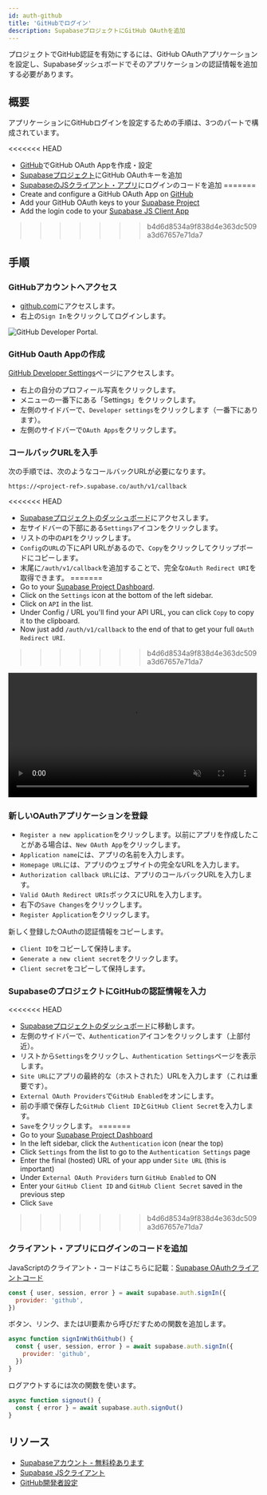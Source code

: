 ```yaml
---
id: auth-github
title: 'GitHubでログイン'
description: SupabaseプロジェクトにGitHub OAuthを追加
---
```



プロジェクトでGitHub認証を有効にするには、GitHub OAuthアプリケーションを設定し、Supabaseダッシュボードでそのアプリケーションの認証情報を追加する必要があります。

## 概要

アプリケーションにGitHubログインを設定するための手順は、3つのパートで構成されています。

<<<<<<< HEAD
- [GitHub](https://github.com)でGitHub OAuth Appを作成・設定
- [Supabaseプロジェクト](https://app.supabase.io)にGitHub OAuthキーを追加
- [SupabaseのJSクライアント・アプリ](https://github.com/supabase/supabase-js)にログインのコードを追加
=======
- Create and configure a GitHub OAuth App on [GitHub](https://github.com)
- Add your GitHub OAuth keys to your [Supabase Project](https://app.supabase.com)
- Add the login code to your [Supabase JS Client App](https://github.com/supabase/supabase-js)
>>>>>>> b4d6d8534a9f838d4e363dc509a3d67657e71da7

## 手順

### GitHubアカウントへアクセス

- [github.com](https://github.com)にアクセスします。
- 右上の`Sign In`をクリックしてログインします。

![GitHub Developer Portal.](/img/guides/auth-github/github-portal.png)

### GitHub Oauth Appの作成

[GitHub Developer Settings](https://github.com/settings/developers)ページにアクセスします。

- 右上の自分のプロフィール写真をクリックします。
- メニューの一番下にある「Settings」をクリックします。
- 左側のサイドバーで、`Developer settings`をクリックします（一番下にあります）。
- 左側のサイドバーで`OAuth Apps`をクリックします。

### コールバックURLを入手

次の手順では、次のようなコールバックURLが必要になります。

`https://<project-ref>.supabase.co/auth/v1/callback`

<<<<<<< HEAD
- [Supabaseプロジェクトのダッシュボード](https://api.supabase.io)にアクセスします。
- 左サイドバーの下部にある`Settings`アイコンをクリックします。
- リストの中の`API`をクリックします。
- `Config`の`URL`の下にAPI URLがあるので、`Copy`をクリックしてクリップボードにコピーします。
- 末尾に`/auth/v1/callback`を追加することで、完全な`OAuth Redirect URI`を取得できます。
=======
- Go to your [Supabase Project Dashboard](https://app.supabase.com).
- Click on the `Settings` icon at the bottom of the left sidebar.
- Click on `API` in the list.
- Under Config / URL you'll find your API URL, you can click `Copy` to copy it to the clipboard.
- Now just add `/auth/v1/callback` to the end of that to get your full `OAuth Redirect URI`.
>>>>>>> b4d6d8534a9f838d4e363dc509a3d67657e71da7

<video width="99%" muted playsInline controls="true">
  <source src="/docs/videos/api/api-url-and-key.mp4" type="video/mp4" muted playsInline />
</video>

### 新しいOAuthアプリケーションを登録

- `Register a new application`をクリックします。以前にアプリを作成したことがある場合は、`New OAuth App`をクリックします。
- `Application name`には、アプリの名前を入力します。
- `Homepage URL`には、アプリのウェブサイトの完全なURLを入力します。
- `Authorization callback URL`には、アプリのコールバックURLを入力します。
- `Valid OAuth Redirect URIs`ボックスにURLを入力します。
- 右下の`Save Changes`をクリックします。
- `Register Application`をクリックします。

新しく登録したOAuthの認証情報をコピーします。

- `Client ID`をコピーして保持します。
- `Generate a new client secret`をクリックします。
- `Client secret`をコピーして保持します。

### SupabaseのプロジェクトにGitHubの認証情報を入力

<<<<<<< HEAD
- [Supabaseプロジェクトのダッシュボード](https://api.supabase.io)に移動します。
- 左側のサイドバーで、`Authentication`アイコンをクリックします（上部付近）。
- リストから`Settings`をクリックし、`Authentication Settings`ページを表示します。
- `Site URL`にアプリの最終的な（ホストされた）URLを入力します（これは重要です）。
- `External OAuth Providers`で`GitHub Enabled`をオンにします。
- 前の手順で保存した`GitHub Client ID`と`GitHub Client Secret`を入力します。
- `Save`をクリックします。
=======
- Go to your [Supabase Project Dashboard](https://app.supabase.com)
- In the left sidebar, click the `Authentication` icon (near the top)
- Click `Settings` from the list to go to the `Authentication Settings` page
- Enter the final (hosted) URL of your app under `Site URL` (this is important)
- Under `External OAuth Providers` turn `GitHub Enabled` to ON
- Enter your `GitHub Client ID` and `GitHub Client Secret` saved in the previous step
- Click `Save`
>>>>>>> b4d6d8534a9f838d4e363dc509a3d67657e71da7

### クライアント・アプリにログインのコードを追加

JavaScriptのクライアント・コードはこちらに記載：[Supabase OAuthクライアントコード](/docs/reference/javascript/auth-signin#sign-in-using-third-party-providers)

```js
const { user, session, error } = await supabase.auth.signIn({
  provider: 'github',
})
```

ボタン、リンク、またはUI要素から呼びだすための関数を追加します。

```js
async function signInWithGithub() {
  const { user, session, error } = await supabase.auth.signIn({
    provider: 'github',
  })
}
```

ログアウトするには次の関数を使います。

```js
async function signout() {
  const { error } = await supabase.auth.signOut()
}
```

## リソース

- [Supabaseアカウント - 無料枠あります](https://supabase.com)
- [Supabase JSクライアント](https://github.com/supabase/supabase-js)
- [GitHub開発者設定](https://github.com/settings/developers)
